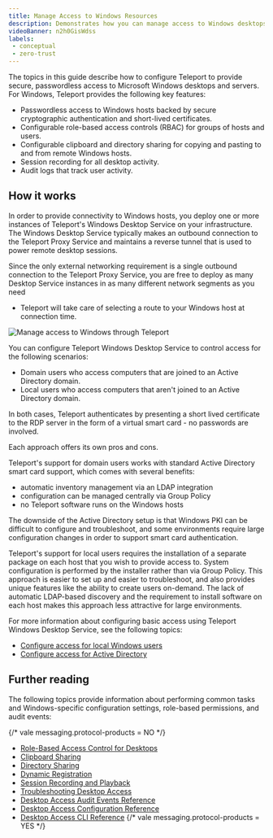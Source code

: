 ```yaml
---
title: Manage Access to Windows Resources
description: Demonstrates how you can manage access to Windows desktops with Teleport.
videoBanner: n2h0GisWdss
labels:
 - conceptual
 - zero-trust
---
```


The topics in this guide describe how to configure Teleport to provide secure, passwordless
access to Microsoft Windows desktops and servers. For Windows, Teleport provides the
following key features:

- Passwordless access to Windows hosts backed by secure cryptographic
  authentication and short-lived certificates.
- Configurable role-based access controls (RBAC) for groups of hosts and users.
- Configurable clipboard and directory sharing for copying and pasting to and
  from remote Windows hosts.
- Session recording for all desktop activity.
- Audit logs that track user activity.

## How it works

In order to provide connectivity to Windows hosts, you deploy one or more
instances of Teleport's Windows Desktop Service on your infrastructure. The
Windows Desktop Service typically makes an outbound connection to the Teleport
Proxy Service and maintains a reverse tunnel that is used to power remote
desktop sessions.

Since the only external networking requirement is a single outbound connection
to the Teleport Proxy Service, you are free to deploy as many Desktop Service
instances in as many different network segments as you need
- Teleport will take care of selecting a route to your Windows host at
connection time.

![Manage access to Windows through Teleport](../../../../img/desktop-access/windows-desktop-service-overview.png)

You can configure Teleport Windows Desktop Service to control access for the following
scenarios:

- Domain users who access computers that are joined to an Active Directory domain.
- Local users who access computers that aren't joined to an Active Directory domain.

In both cases, Teleport authenticates by presenting a short lived certificate to
the RDP server in the form of a virtual smart card - no passwords are involved.

Each approach offers its own pros and cons.

Teleport's support for domain users works with standard Active Directory smart
card support, which comes with several benefits:

- automatic inventory management via an LDAP integration
- configuration can be managed centrally via Group Policy
- no Teleport software runs on the Windows hosts

The downside of the Active Directory setup is that Windows PKI can be difficult
to configure and troubleshoot, and some environments require large configuration
changes in order to support smart card authentication.

Teleport's support for local users requires the installation of a separate
package on each host that you wish to provide access to. System configuration is
performed by the installer rather than via Group Policy. This approach is easier
to set up and easier to troubleshoot, and also provides unique features like the
ability to create users on-demand. The lack of automatic LDAP-based discovery
and the requirement to install software on each host makes this approach less
attractive for large environments.

For more information about configuring basic access using Teleport Windows
Desktop Service, see the following topics:

- [Configure access for local Windows users](./getting-started.mdx)
- [Configure access for Active Directory](./active-directory.mdx)

## Further reading

The following topics provide information about performing common tasks and
Windows-specific configuration settings, role-based permissions, and audit events:

{/* vale messaging.protocol-products = NO */}
- [Role-Based Access Control for Desktops](./rbac.mdx)
- [Clipboard Sharing](../../../reference/agent-services/desktop-access-reference/clipboard.mdx)
- [Directory Sharing](./directory-sharing.mdx)
- [Dynamic Registration](./dynamic-registration.mdx)
- [Session Recording and Playback](../../../reference/agent-services/desktop-access-reference/sessions.mdx)
- [Troubleshooting Desktop Access](./troubleshooting.mdx)
- [Desktop Access Audit Events Reference](../../../reference/agent-services/desktop-access-reference/audit.mdx)
- [Desktop Access Configuration Reference](../../../reference/agent-services/desktop-access-reference/configuration.mdx)
- [Desktop Access CLI Reference](../../../reference/agent-services/desktop-access-reference/cli.mdx)
{/* vale messaging.protocol-products = YES */}


